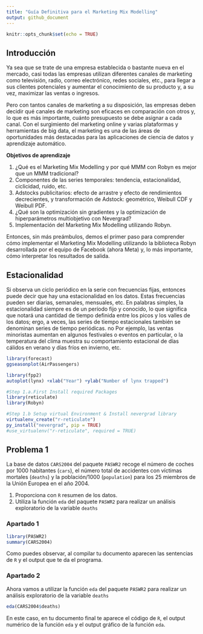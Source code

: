 ```yaml
---
title: "Guía Definitiva para el Marketing Mix Modelling"
output: github_document
---
```


```r
knitr::opts_chunk$set(echo = TRUE)
```

## Introducción

Ya sea que se trate de una empresa establecida o bastante nueva en el mercado, casi todas las empresas utilizan diferentes canales de marketing como televisión, radio, correo electrónico, redes sociales, etc., para llegar a sus clientes potenciales y aumentar el conocimiento de su producto y, a su vez, maximizar las ventas o ingresos.

Pero con tantos canales de marketing a su disposición, las empresas deben decidir qué canales de marketing son eficaces en comparación con otros y, lo que es más importante, cuánto presupuesto se debe asignar a cada canal. Con el surgimiento del marketing online y varias plataformas y herramientas de big data, el marketing es una de las áreas de oportunidades más destacadas para las aplicaciones de ciencia de datos y aprendizaje automático.

<strong>Objetivos de aprendizaje</strong></p>

<ol>
  <li>¿Qué es el Marketing Mix Modelling y por qué MMM con Robyn es mejor que un MMM tradicional?</li>
  <li>Componentes de las series temporales: tendencia, estacionalidad, ciclicidad, ruido, etc.</li>
  <li>Adstocks publicitarios: efecto de arrastre y efecto de rendimientos decrecientes, y transformación de Adstock: geométrico, Weibull CDF y Weibull PDF.</li>
  <li>¿Qué son la optimización sin gradientes y la optimización de hiperparámetros multiobjetivo con Nevergrad?</li>
  <li>Implementación del Marketing Mix Modelling utilizando Robyn.</li>
</ol>


Entonces, sin más preámbulos, demos el primer paso para comprender cómo implementar el Marketing Mix Modelling utilizando la biblioteca Robyn desarrollada por el equipo de Facebook (ahora Meta) y, lo más importante, cómo interpretar los resultados de salida.

## Estacionalidad
Si observa un ciclo periódico en la serie con frecuencias fijas, entonces puede decir que hay una estacionalidad en los datos. Estas frecuencias pueden ser diarias, semanales, mensuales, etc. En palabras simples, la estacionalidad siempre es de un período fijo y conocido, lo que significa que notará una cantidad de tiempo definida entre los picos y los valles de los datos; ergo, a veces, las series de tiempo estacionales también se denominan series de tiempo periódicas.
no
Por ejemplo, las ventas minoristas aumentan en algunos festivales o eventos en particular, o la temperatura del clima muestra su comportamiento estacional de días cálidos en verano y días fríos en invierno, etc.

```r
library(forecast)
ggseasonplot(AirPassengers)
```

```r
library(fpp2) 
autoplot(lynx) +xlab("Year") +ylab("Number of lynx trapped")
```

```r
#Step 1.a.First Install required Packages
library(reticulate)
library(Robyn)
```

```r
#Step 1.b Setup virtual Environment & Install nevergrad library
virtualenv_create("r-reticulate")
py_install("nevergrad", pip = TRUE)
#use_virtualenv("r-reticulate", required = TRUE)
```
## Problema 1

La base de datos `CARS2004` del paquete `PASWR2` recoge el número de coches por 1000 habitantes (`cars`), el número total de accidentes con víctimas mortales (`deaths`) y la población/1000 (`population`) para los 25 miembros de la Unión Europea en el año 2004.

1. Proporciona con `R` resumen de los datos. 
2. Utiliza la función `eda` del paquete `PASWR2` para realizar un análisis exploratorio de la variable `deaths`


### Apartado 1

```r
library(PASWR2)
summary(CARS2004) 
```

Como puedes observar, al compilar tu documento aparecen las sentencias de `R` y el output que te da el programa.


### Apartado 2

Ahora vamos a utilizar la función `eda` del paquete `PASWR2` para realizar un análisis exploratorio de la variable `deaths`

```r
eda(CARS2004$deaths)
```

En este caso, en tu documento final te aparece el código de `R`, el output numérico de la función `eda` y el output gráfico de la función `eda`.

